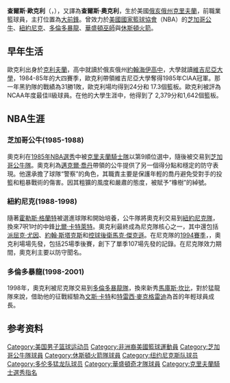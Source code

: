 {{Infobox NBA biography
| name            = 查爾斯·歐克利<br>Charles Oakley
| image           = Charles Oakley.jpg
| width           = 200
| caption         = 2007年的查爾斯·歐克利
| position        = [[大前鋒|大前鋒]]
| number          = 34, 33
| height_ft = 6 
| height_in = 9
| weight_lbs      = 245
| birth_date       = {{birth date and age|1963|12|18}}
| birth_place      = {{US}}[[俄亥俄州|俄亥俄州]][[克里夫蘭_(俄亥俄州)|克里夫蘭]]
| nationality     = {{USA}}
| high_school     = John Hay高中 (俄亥俄州克里夫蘭)
| college         = [[弗吉尼亞聯合大學|弗吉尼亞聯合大學]] (1981–1985)
| debutyear       = 1985
| finalyear       = 2004
| draft_year      = 1985
| draft_round     = 1
| draft_pick      = 9
| draft_team      = [[克里夫蘭騎士|克里夫蘭騎士]]
| coach_start = 2010
| coach_end = 2011
| years1 = {{nbay|1985|start}}–{{nbay|1987|end}}
| team1 = [[芝加哥公牛|芝加哥公牛]]
| years2 = {{nbay|1988|start}}–{{nbay|1997|end}}
| team2 = [[紐約尼克|紐約尼克]]
| years3 = {{nbay|1998|start}}–{{nbay|2000|end}}
| team3 = [[多倫多暴龍|多倫多暴龍]]
| years4 = {{nbay|2001|full=y}}
| team4 = 芝加哥公牛
| years5 = {{nbay|2002|full=y}}
| team5 = [[華盛頓巫師|華盛頓巫師]]
| years6 = {{nbay|2003|full=y}}
| team6 = [[休士頓火箭|休士頓火箭]]
| cyears1 = {{nbay|2010|full=y}}
| cteam1 = [[夏洛特山貓|夏洛特山貓]] (assistant)
| highlights =
* [[NBA明星賽|NBA明星賽]] ({{nasg|1994}})
* [[NBA最佳防守陣容|NBA最佳防守陣容一隊]] ({{nbay|1993|end}})
* [[NBA最佳防守陣容|NBA最佳防守陣容二隊]] ({{nbay|1997|end}})
* [[NBA最佳新秀阵容|NBA最佳新秀陣容一隊]] ({{nbay|1985|end}})
* [[NABC_Player_of_the_Year#State_Farm_Division_II_Player_of_the_Year|NABC Division II Player of the Year]] (1985)
* [[NCAA_Division_II|NCAA Division II rebounding leader]] (1985)
| stat1label = [[得分_(籃球)|得分]]
| stat1value = 12,417 (9.7 ppg)
| stat2label = [[籃板|籃板]]
| stat2value = 12,205 (9.5 rpg)
| stat3label = [[助攻|助攻]]
| stat3value = 3,217 (2.5 apg)
}}
'''查爾斯·歐克利'''（{{lang-en|'''Charles Oakley'''}}，{{bd|1963年|12月18日|||catIdx=Oakley, Charles}}），又譯為'''查爾斯·奧克利'''，生於美國[[俄亥俄州|俄亥俄州]][[克里夫蘭_(俄亥俄州)|克里夫蘭]]，前職業籃球員，主打位置為[[大前鋒|大前鋒]]。曾效力於[[美國國家籃球協會|美國國家籃球協會]]（NBA）的[[芝加哥公牛|芝加哥公牛]]、[[紐約尼克|紐約尼克]]、[[多倫多暴龍|多倫多暴龍]]、[[華盛頓巫師|華盛頓巫師]]與[[休斯頓火箭|休斯頓火箭]]。

==早年生活==
歐克利出身於[[克利夫蘭|克利夫蘭]]，高中就讀於俄亥俄州[[約翰海伊高中|約翰海伊高中]]，大學就讀[[維吉尼亞大學|維吉尼亞大學]]，1984-85年的大四賽季，歐克利帶領維吉尼亞大學奪得1985年CIAA冠軍。那一年黑豹隊的戰績為31勝1敗，歐克利場均得到24分和 17.3個籃板。歐克利被評為NCAA年度最佳II級球員。在他的大學生涯中，他得到了 2,379分和1,642個籃板。

==NBA生涯==

===芝加哥公牛(1985-1988)===
奧克利在[[1985年NBA選秀|1985年NBA選秀]]中被[[克里夫蘭騎士隊|克里夫蘭騎士隊]]以第9順位選中，隨後被交易到[[芝加哥公牛隊|芝加哥公牛隊]]。奧克利為[[邁克爾·喬丹|邁克爾·喬丹]]帶領的公牛提供了另一個得分點和穩定的防守表現。他還承擔了球隊“警察”的角色，其職責主要是保護年輕的喬丹避免受對手的投籃和粗暴戰術的傷害。因其粗獷的風度和嚴肅的態度，被賦予“橡樹”的綽號。
===紐約尼克(1988-1998)===
隨著[[霍勒斯·格蘭特|霍勒斯·格蘭特]]被選進球隊和開始培養，公牛隊將奧克利交易到[[紐約尼克隊|紐約尼克隊]]，換來7呎1吋的中鋒[[比爾·卡特萊特|比爾·卡特萊特]]。奧克利最終成為尼克隊核心之一，其中還包括 [[派屈克·尤因|派屈克·尤因]]、[[約翰·斯塔克斯|約翰·斯塔克斯]]和[[控球後衛|控球後衛]][[馬克·傑克遜|馬克·傑克遜]]。在尼克隊的[[1993-94NBA賽季|1994賽季]]，，奧克利場場先發，包括25場季後賽，創下了單季107場先發的記錄。在尼克隊效力期間，奧克利主要以防守聞名。
===多倫多暴龍(1998-2001)===
1998年，奧克利被尼克隊交易到[[多倫多暴龍隊|多倫多暴龍隊]]，換來新秀[[馬庫斯·坎比|馬庫斯·坎比]]，對於猛龍隊來說，借助他的征戰經驗為[[文斯·卡特|文斯·卡特]]和[[特雷西·麥克格雷迪|特雷西·麥克格雷迪]]為首的年輕球員成長。

== 参考资料 ==
{{reflist}}

{{1985 NBA Draft}}

{{Authority control}}
{{DEFAULTSORT:Oakley, Charles}}
[[Category:美国男子篮球运动员|Category:美国男子篮球运动员]]
[[Category:非洲裔美國籃球運動員|Category:非洲裔美國籃球運動員]]
[[Category:芝加哥公牛隊球員|Category:芝加哥公牛隊球員]]
[[Category:休斯頓火箭隊球員|Category:休斯頓火箭隊球員]]
[[Category:纽约尼克斯队球员|Category:纽约尼克斯队球员]]
[[Category:多伦多猛龙队球员|Category:多伦多猛龙队球员]]
[[Category:華盛頓奇才隊球員|Category:華盛頓奇才隊球員]]
[[Category:克里夫蘭騎士選秀指名|Category:克里夫蘭騎士選秀指名]]